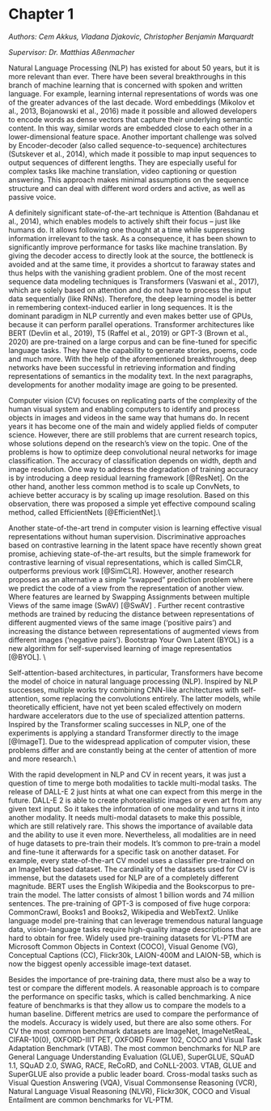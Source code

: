 # Chapter 1

*Authors: Cem Akkus, Vladana Djakovic, Christopher Benjamin Marquardt*

*Supervisor: Dr. Matthias Aßenmacher*


Natural Language Processing (NLP) has existed for about 50 years, but it is more relevant than ever. There have been several breakthroughs in this branch of machine learning that is concerned with spoken and written language. For example, learning internal representations of words was one of the greater advances of the last decade. Word embeddings (Mikolov et al., 2013, Bojanowski et al., 2016) made it possible and allowed developers to encode words as dense vectors that capture their underlying semantic content. In this way, similar words are embedded close to each other in a lower-dimensional feature space. Another important challenge was solved by Encoder-decoder (also called sequence-to-sequence) architectures (Sutskever et al., 2014), which made it possible to map input sequences to output sequences of different lengths. They are especially useful for complex tasks like machine translation, video captioning or question answering. This approach makes minimal assumptions on the sequence structure and can deal with different word orders and active, as well as passive voice.


A definitely significant state-of-the-art technique is Attention (Bahdanau et al., 2014), which enables models to actively shift their focus – just like humans do. It allows following one thought at a time while suppressing information irrelevant to the task. As a consequence, it has been shown to significantly improve performance for tasks like machine translation. By giving the decoder access to directly look at the source, the bottleneck is avoided and at the same time, it provides a shortcut to faraway states and thus helps with the vanishing gradient problem. One of the most recent sequence data modeling techniques is Transformers (Vaswani et al., 2017), which are solely based on attention and do not have to process the input data sequentially (like RNNs). Therefore, the deep learning model is better in remembering context-induced earlier in long sequences. It is the dominant paradigm in NLP currently and even makes better use of GPUs, because it can perform parallel operations. Transformer architectures like BERT (Devlin et al., 2019), T5 (Raffel et al., 2019) or GPT-3 (Brown et al., 2020) are pre-trained on a large corpus and can be fine-tuned for specific language tasks. They have the capability to generate stories, poems, code and much more. With the help of the aforementioned breakthroughs, deep networks have been successful in retrieving information and finding representations of semantics in the modality text. In the next paragraphs, developments for another modality image are going to be presented.

Computer vision (CV) focuses on replicating parts of the complexity of the human visual system and enabling computers to identify and process objects in images and videos in the same way that humans do. In recent years it has become one of the main and widely applied fields of computer science. However, there are still problems that are current research topics, whose solutions depend on the research's view on the topic. One of the problems is how to optimize deep convolutional neural networks for image classification. The accuracy of classification depends on width, depth and image resolution. One way to address the degradation of training accuracy is by introducing a deep residual learning framework [@ResNet]. On the other hand, another less common method is to scale up ConvNets, to achieve better accuracy is by scaling up image resolution. Based on this observation, there was proposed a simple yet effective compound scaling method, called EfficientNets [@EfficientNet].\\
 
Another state-of-the-art trend in computer vision is learning effective visual representations without human supervision. Discriminative approaches based on contrastive learning in the latent space have recently shown great promise, achieving state-of-the-art results, but the simple framework for contrastive learning of visual representations, which is called SimCLR, outperforms previous work [@SimCLR]. However, another research proposes as an alternative a simple “swapped” prediction problem where we predict the code of a view from the representation of another view. Where features are learned by Swapping Assignments between multiple Views of the same image (SwAV) \[@SwAV] . Further recent contrastive methods are trained by reducing the distance between representations of different augmented views of the same image (‘positive pairs’) and increasing the distance between representations of augmented views from different images (‘negative pairs’). Bootstrap Your Own Latent (BYOL) is a new algorithm for self-supervised learning of image representatios [@BYOL]. \\
 
Self-attention-based architectures, in particular, Transformers have become the model of choice in natural language processing (NLP). Inspired by NLP successes, multiple works try combining CNN-like architectures with self-attention, some replacing the convolutions entirely. The latter models, while theoretically efficient, have not yet been scaled effectively on modern hardware accelerators due to the use of specialized attention patterns. Inspired by the Transformer scaling successes in NLP, one of the experiments is applying a standard Transformer directly to the image [@ImageT]. Due to the widespread application of computer vision, these problems differ and are constantly being at the center of attention of more and more research.\\

 
With the rapid development in NLP and CV in recent years, it was just a question of time to merge both modalities to tackle multi-modal tasks. The release of DALL-E 2 just hints at what one can expect from this merge in the future. DALL-E 2 is able to create photorealistic images or even art from any given text input. So it takes the information of one modality and turns it into another modality. It needs multi-modal datasets to make this possible, which are still relatively rare. This shows the importance of available data and the ability to use it even more. Nevertheless, all modalities are in need of huge datasets to pre-train their models. It's common to pre-train a model and fine-tune it afterwards for a specific task on another dataset. For example, every state-of-the-art CV model uses a classifier pre-trained on an ImageNet based dataset. The cardinality of the datasets used for CV is immense, but the datasets used for NLP are of a completely different magnitude. BERT uses the English Wikipedia and the Bookscorpus to pre-train the model. The latter consists of almost 1 billion words and 74 million sentences. The pre-training of GPT-3 is composed of five huge corpora: CommonCrawl, Books1 and Books2, Wikipedia and WebText2. Unlike language model pre-training that can leverage tremendous natural language data, vision-language tasks require high-quality image descriptions that are hard to obtain for free. Widely used pre-training datasets for VL-PTM are Microsoft Common Objects in Context (COCO), Visual Genome (VG), Conceptual Captions (CC), Flickr30k, LAION-400M and LAION-5B, which is now the biggest openly accessible image-text dataset.


Besides the importance of pre-training data, there must also be a way to test or compare the different models. A reasonable approach is to compare the performance on specific tasks, which is called benchmarking. A nice feature of benchmarks is that they allow us to compare the models to a human baseline. Different metrics are used to compare the performance of the models. Accuracy is widely used, but there are also some others. For CV the most common benchmark datasets are ImageNet, ImageNetReaL, CIFAR-10(0), OXFORD-IIIT PET, OXFORD Flower 102, COCO and Visual Task Adaptation Benchmark (VTAB). The most common benchmarks for NLP are General Language Understanding Evaluation (GLUE), SuperGLUE, SQuAD 1.1, SQuAD 2.0, SWAG, RACE, ReCoRD, and CoNLL-2003. VTAB, GLUE and SuperGLUE also provide a public leader board. Cross-modal tasks such as Visual Question Answering (VQA), Visual Commonsense Reasoning (VCR), Natural Language Visual Reasoning (NLVR), Flickr30K, COCO and Visual Entailment are common benchmarks for VL-PTM.

